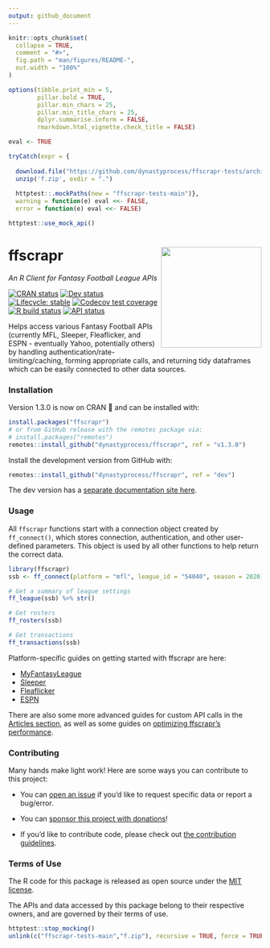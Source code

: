 ```yaml
---
output: github_document
---
```


<!-- README.md is generated from README.Rmd. Please edit that file -->

```r
knitr::opts_chunk$set(
  collapse = TRUE,
  comment = "#>",
  fig.path = "man/figures/README-",
  out.width = "100%"
)

options(tibble.print_min = 5, 
        pillar.bold = TRUE, 
        pillar.min_chars = 25, 
        pillar.min_title_chars = 25,
        dplyr.summarise.inform = FALSE,
        rmarkdown.html_vignette.check_title = FALSE)

eval <- TRUE

tryCatch(expr = {
  
  download.file("https://github.com/dynastyprocess/ffscrapr-tests/archive/main.zip","f.zip")
  unzip('f.zip', exdir = ".")
  
  httptest::.mockPaths(new = "ffscrapr-tests-main")},
  warning = function(e) eval <<- FALSE,
  error = function(e) eval <<- FALSE)

httptest::use_mock_api()
```
# ffscrapr <a href='#'><img src='man/figures/logo.png' align="right" height="200" /></a>
*An R Client for Fantasy Football League APIs*

  <!-- badges: start -->
  
[![CRAN
status](https://img.shields.io/cran/v/ffscrapr?style=flat-square&logo=R&label=CRAN)](https://CRAN.R-project.org/package=ffscrapr) 
[![Dev status](https://img.shields.io/github/r-package/v/dynastyprocess/ffscrapr/dev?label=dev&style=flat-square&logo=github)](https://ffscrapr.dynastyprocess.com/dev/) 
[![Lifecycle:
stable](https://img.shields.io/badge/lifecycle-stable-green.svg?style=flat-square)](https://lifecycle.r-lib.org/articles/stages.html)
[![Codecov test
coverage](https://img.shields.io/codecov/c/github/dynastyprocess/ffscrapr?label=codecov&style=flat-square&logo=codecov)](https://codecov.io/gh/DynastyProcess/ffscrapr?branch=main) 
[![R build
status](https://img.shields.io/github/workflow/status/dynastyprocess/ffscrapr/R-CMD-check?label=R%20check&style=flat-square&logo=github)](https://github.com/DynastyProcess/ffscrapr/actions) 
[![API
status](https://img.shields.io/github/workflow/status/dynastyprocess/ffscrapr/Test%20APIs?label=API%20check&style=flat-square&logo=github)](https://github.com/DynastyProcess/ffscrapr/actions) 
  
  <!-- badges: end -->

Helps access various Fantasy Football APIs (currently MFL, Sleeper, Fleaflicker, and ESPN - eventually Yahoo, potentially others) by handling authentication/rate-limiting/caching, forming appropriate calls, and returning tidy dataframes which can be easily connected to other data sources.

### Installation

Version 1.3.0 is now on CRAN 🎉 and can be installed with:

```r
install.packages("ffscrapr")
# or from GitHub release with the remotes package via:
# install.packages("remotes")
remotes::install_github("dynastyprocess/ffscrapr", ref = "v1.3.0")
```

Install the development version from GitHub with:

``` r
remotes::install_github("dynastyprocess/ffscrapr", ref = "dev")
```

The dev version has a [separate documentation site here](https://ffscrapr.dynastyprocess.com/dev/).

### Usage

All `ffscrapr` functions start with a connection object created by `ff_connect()`, which stores connection, authentication, and other user-defined parameters. This object is used by all other functions to help return the correct data.

```r
library(ffscrapr)
ssb <- ff_connect(platform = "mfl", league_id = "54040", season = 2020)

# Get a summary of league settings
ff_league(ssb) %>% str()

# Get rosters
ff_rosters(ssb)

# Get transactions
ff_transactions(ssb)
```

Platform-specific guides on getting started with ffscrapr are here:

- [MyFantasyLeague](https://ffscrapr.dynastyprocess.com/articles/mfl_basics.html)  
- [Sleeper](https://ffscrapr.dynastyprocess.com/articles/sleeper_basics.html) 
- [Fleaflicker](https://ffscrapr.dynastyprocess.com/articles/fleaflicker_basics.html)
- [ESPN](https://ffscrapr.dynastyprocess.com/articles/espn_basics.html)

There are also some more advanced guides for custom API calls in the [Articles section](https://ffscrapr.dynastyprocess.com/articles/), as well as some guides on [optimizing ffscrapr's performance](https://ffscrapr.dynastyprocess.com/articles/ffscrapr_caching.html). 

### Contributing

Many hands make light work! Here are some ways you can contribute to this project:

- You can [open an issue](https://github.com/DynastyProcess/ffscrapr/issues/new/choose) if you'd like to request specific data or report a bug/error. 

- You can [sponsor this project with donations](https://github.com/sponsors/tanho63)!

- If you'd like to contribute code, please check out [the contribution guidelines](https://ffscrapr.dynastyprocess.com/CONTRIBUTING.html).

### Terms of Use

The R code for this package is released as open source under the [MIT license](https://ffscrapr.dynastyprocess.com/LICENSE.html). 

The APIs and data accessed by this package belong to their respective owners, and are governed by their terms of use.

```r
httptest::stop_mocking()
unlink(c("ffscrapr-tests-main","f.zip"), recursive = TRUE, force = TRUE)
```
